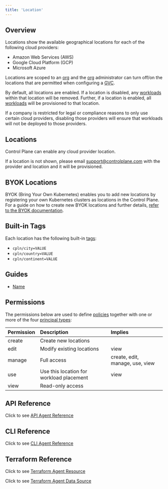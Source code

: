 ```yaml
---
title: 'Location'
---
```


## Overview

Locations show the available geographical locations for each of the following cloud providers:

- Amazon Web Services (AWS)
- Google Cloud Platform (GCP)
- Microsoft Azure

Locations are scoped to an [org](/reference/org) and the [org](/reference/org) administrator can turn off/on the locations that are permitted when configuring a [GVC](/reference/gvc).

By default, all locations are enabled. If a location is disabled, any [workloads](/concepts/workload) within that location will be removed. Further, if a location is enabled, all [workloads](/concepts/workload) will be provisioned to that location.

<Note>

If a company is restricted for legal or compliance reasons to only use certain cloud providers, disabling those providers will ensure that workloads will not be deployed to those providers.

</Note>

## Locations

Control Plane can enable any cloud provider location.

If a location is not shown, please email [support@controlplane.com](mailto:support@controlplane.com) with the provider and location and it will be provisioned.

## BYOK Locations

BYOK (Bring Your Own Kubernetes) enables you to add new locations by registering your own Kubernetes clusters as locations in the Control Plane. 
For a guide on how to create new BYOK locations and further details, [refer to the BYOK documentation](/byok/overview).

## Built-in Tags

Each location has the following built-in [tags](/reference/misc#tags):

- `cpln/city=VALUE`
- `cpln/country=VALUE`
- `cpln/continent=VALUE`

## Guides

- [Name](/guides)

## Permissions

The permissions below are used to define [policies](/reference/policy) together with one or more of the four
[principal types](/concepts/principal_types):

| Permission | Description                              | Implies                         |
| :--------- | :--------------------------------------- | :------------------------------ |
| create     | Create new locations                     |                                 |
| edit       | Modify existing locations                | view                            |
| manage     | Full access                              | create, edit, manage, use, view |
| use        | Use this location for workload placement | view                            |
| view       | Read-only access                         |                                 |

## API Reference

Click to see [API Agent Reference](/api-reference/agent)

## CLI Reference

Click to see [CLI Agent Reference](/references/cli/agent)

## Terraform Reference

Click to see [Terraform Agent Resource](/references/terraform/resources/cpln_gvc)

Click to see [Terraform Agent Data Source](/references/terraform/data-sources/cpln_gvc)